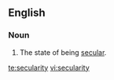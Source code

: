 ==English==
{{wikipedia}}

===Noun===
{{en-noun|-}}

# The state of being [[secular]].

[[te:secularity]]
[[vi:secularity]]